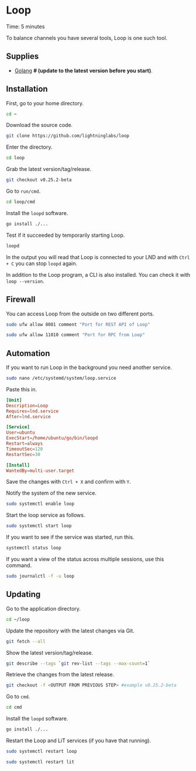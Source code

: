 
# Loop

<Callout emoji="&#x2139;">
	Time: 5 minutes
</Callout>

To balance channels you have several tools, Loop is one such tool.

## Supplies

* [Golang](/raspberry-pi/common-dependencies#golang) **# (update to the latest version before you start)**.

## Installation

First, go to your home directory.

```bash
cd ~
```

Download the source code.

```bash
git clone https://github.com/lightninglabs/loop
```

Enter the directory.

```bash
cd loop
```

Grab the latest version/tag/release.

```bash
git checkout v0.25.2-beta
```

Go to `run/cmd`.

```bash
cd loop/cmd
```

Install the `loopd` software.

```bash
go install ./...
```

Test if it succeeded by temporarily starting Loop.

```bash
loopd
```

In the output you will read that Loop is connected to your LND and with `Ctrl + C` you can stop `loopd` again.

In addition to the Loop program, a CLI is also installed. You can check it with `loop --version`.

## Firewall

You can access Loop from the outside on two different ports.

```bash
sudo ufw allow 8081 comment "Port for REST API of Loop"

sudo ufw allow 11010 comment "Port for RPC from Loop"
```

## Automation

If you want to run Loop in the background you need another service.

```bash
sudo nano /etc/systemd/system/loop.service
```

Paste this in.

```toml
[Unit]
Description=Loop
Requires=lnd.service
After=lnd.service

[Service]
User=ubuntu
ExecStart=/home/ubuntu/go/bin/loopd
Restart=always
TimeoutSec=120
RestartSec=30

[Install]
WantedBy=multi-user.target
```

Save the changes with `Ctrl + X` and confirm with `Y`.

Notify the system of the new service.

```bash
sudo systemctl enable loop
```

Start the loop service as follows.

```bash
sudo systemctl start loop
```

If you want to see if the service was started, run this.

```bash
systemctl status loop
```

If you want a view of the status across multiple sessions, use this command.

```bash
sudo journalctl -f -u loop
```

## Updating

Go to the application directory.

```bash
cd ~/loop
```

Update the repository with the latest changes via Git.

```bash
git fetch --all
```

Show the latest version/tag/release.

```bash
git describe --tags `git rev-list --tags --max-count=1`
```

Retrieve the changes from the latest release.

```bash
git checkout -f <OUTPUT FROM PREVIOUS STEP> #example v0.25.2-beta
```

Go to `cmd`.

```bash
cd cmd
```

Install the `loopd` software.

```bash
go install ./...
```

Restart the Loop and LiT services (if you have that running).

```bash
sudo systemctl restart loop

sudo systemctl restart lit
```
